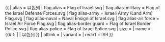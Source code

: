 {{ {{{1<noinclude>|country showdata</noinclude>}}}
| alias = 以色列
| flag alias = Flag of Israel.svg
| flag alias-military = Flag of the Israel Defense Forces.svg
| flag alias-army = Israeli Army (Land Arm) Flag.svg
| flag alias-naval = Naval Ensign of Israel.svg
| flag alias-air force = Israel Air Force Flag.svg
| flag alias-border guard = Flag of Israel Border Police.svg
| flag alias-police = Flag of Israel Police.svg
| size = {{{size|}}}
| name = {{#if: {{{name|}}} | {{{name|}}} | 以色列 }}
| altlink = {{{altlink|}}}
| variant = {{{variant|}}}
<noinclude>
| redir1 = ISR
</noinclude>
}}